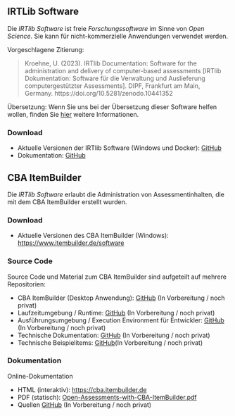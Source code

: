 ## IRTLib Software

Die *IRTlib Software* ist freie *Forschungssoftware* im Sinne von *Open Science*. Sie kann für nicht-kommerzielle Anwendungen verwendet werden. 

Vorgeschlagene Zitierung:

> Kroehne, U. (2023). IRTlib Documentation: Software for the administration and delivery of computer-based assessments [IRTlib Dokumentation: Software für die Verwaltung und Auslieferung computergestützter Assessments]. DIPF, Frankfurt am Main, Germany. https://doi.org/10.5281/zenodo.10441352

::: callout-note
Übersetzung: Wenn Sie uns bei der Übersetzung dieser Software helfen wollen, finden Sie [hier](translation.qmd) weitere Informationen.
:::

### Download

* Aktuelle Versionen der IRTlib Software (Windows und Docker): [GitHub](https://github.com/DIPFtba/IRTlibDeploymentSoftware)
* Dokumentation: [GitHub](https://github.com/kroehne/IRTLibDocumentation)

## CBA ItemBuilder

Die *IRTlib Software* erlaubt die Administration von Assessmentinhalten, die mit dem CBA ItemBuilder erstellt wurden. 

### Download

* Aktuelle Versionen des CBA ItemBuilder (Windows): [https://www.itembuilder.de/software](https://www.itembuilder.de/software)

### Source Code 

Source Code und Material zum CBA ItemBuilder sind aufgeteilt auf mehrere Repositorien: 

* CBA ItemBuilder (Desktop Anwendung): [GitHub](https://github.com/DIPFtba/CBAItemBuilderDesktopEditor) (In Vorbereitung / noch privat)
* Laufzeitumgebung / Runtime: [GitHub](https://github.com/DIPFtba/CBAItemBuilderRuntime) (In Vorbereitung / noch privat)
* Ausführungsumgebung / Execution Environment für Entwickler: [GitHub](https://github.com/DIPFtba/CBAItemBuilderExecutionEnvironment) (In Vorbereitung / noch privat)
* Technische Dokumentation: [GitHub](https://github.com/DIPFtba/CBAItemBuilderDocumentation) (In Vorbereitung / noch privat)
* Technische Beispielitems: [GitHub](https://github.com/DIPFtba/CBAItemBuilderExampleItems)(In Vorbereitung / noch privat)

### Dokumentation 

Online-Dokumentation

* HTML (interaktiv): [https://cba.itembuilder.de](https://cba.itembuilder.de)  
* PDF (statisch): [Open-Assessments-with-CBA-ItemBuilder.pdf](https://cba.itembuilder.de/Open-Assessments-with-CBA-ItemBuilder.pdf)
* Quellen [GitHub](https://github.com/kroehne/CBAItemBuilderBook) (In Vorbereitung / noch privat)
